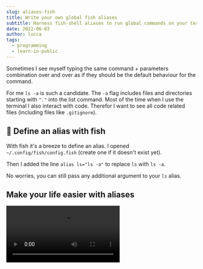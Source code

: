```yaml
---
slug: aliases-fish
title: Write your own global fish aliases
subtitle: Harness fish-shell aliases to run global commands on your terminal
date: 2022-06-03
author: lucca
tags:
  - programming
  - learn-in-public
---
```


Sometimes I see myself typing the same command + parameters combination over and over
as if they should be the default behaviour for the command.

For me `ls -a` is such a candidate. The `-a` flag includes files and directories starting with `"."` into the list command.
Most of the time when I use the terminal I also interact with code. Therefor I want to see all code related files (including files like `.gitignore`).

## 🐡 Define an alias with fish
With fish it's a breeze to define an alias.
I opened `~/.config/fish/config.fish` (create one if it doesn't exist yet).

Then I added the line `alias ls="ls -a"` to replace `ls` with `ls -a`.

No worries, you can still pass any additional argument to your `ls` alias.

## Make your life easier with aliases

<Video src="https://cleanshot-cloud-fra.accelerator.net/media/23887/TIDudw5Iwj4gm76yb6YccPWnHYoTv3FmpCYiiT04.mp4"/>













